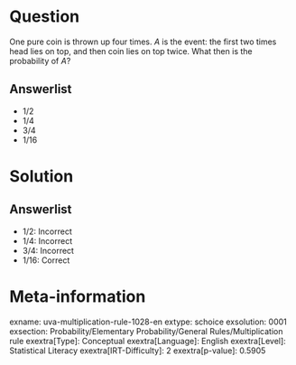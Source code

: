Question
========

One pure coin is thrown up four times. *A* is the event: the first two times head lies on top, and then coin lies on top twice. What then is the probability of *A*?

Answerlist
----------

* 1/2
* 1/4
* 3/4
* 1/16

Solution
========

Answerlist
----------

* 1/2: Incorrect
* 1/4: Incorrect
* 3/4: Incorrect
* 1/16: Correct

Meta-information
================
exname: uva-multiplication-rule-1028-en
extype: schoice
exsolution: 0001
exsection: Probability/Elementary Probability/General Rules/Multiplication rule
exextra[Type]: Conceptual
exextra[Language]: English
exextra[Level]: Statistical Literacy
exextra[IRT-Difficulty]: 2
exextra[p-value]: 0.5905
